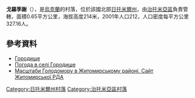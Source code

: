 {{coord|50|8|52|N|28|42|29|E|scale:30000|display=title}}

'''戈羅季謝'''（{{lang-uk|Городище}}），是[[烏克蘭|烏克蘭]]的村落，位於該國北部[[日托米爾州|日托米爾州]]，由[[治托米亞區|治托米亞區]]負責管轄，面積0.65平方公里，海拔高度214米，2001年人口212，人口密度每平方公里327.16人。

==參考資料==
* [http://w1.c1.rada.gov.ua/pls/z7502/A005?rdat1=28.08.2012&rf7571=9297 Городище ]{{dead link|date=2018年3月 |bot=InternetArchiveBot |fix-attempted=yes }}
* [http://weather.in.ua/ua/zhitomirskaja/5634 Погода в селі Городище] {{Wayback|url=http://weather.in.ua/ua/zhitomirskaja/5634 |date=20111219172631 }}
* [https://web.archive.org/web/20110915195159/http://www.zhytomyr-rda.gov.ua/Rozdil_3/Golodomor_1932_1933_rokiv/Golodomor_u_regioni/Masshtabi_Golodomoru_u_regioni__CHorni_doshki__Postrazhdali_sela_ Масштаби Голодомору в Житомирському районі. Сайт Житомирської РДА]

{{DEFAULTSORT:Городище}}
[[Category:日托米爾州村落|Category:日托米爾州村落]]
[[Category:治托米亞區村落|Category:治托米亞區村落]]


{{Zhytomyr-geo-stub}}